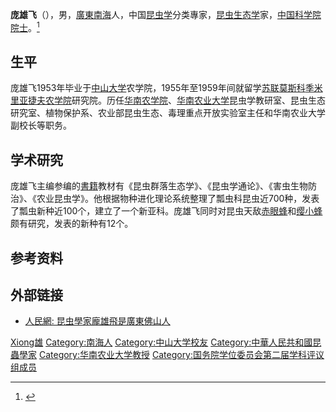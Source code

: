 {{Infobox_Person
| name = 庞雄飞
| image= 
| box_width= 
| occupation= 
| period = 
| birth_name=
| other_names =
| Sex =男
| birth_date= 1930年8月1日
| birth_place= {{ROC}}[[廣東省|廣東省]][[佛山市|佛山市]][[南海|南海]]
| death_date= {{death date and age|2004|3|25|1930|8|1}}
| death_place= 
| nationality ={{PRC}}
| residence =
| party =
| religion =
| spouse = 
| relatives = 
| education= 
| past = 
{{Infobox_People_CAS
|学部=生命科学和医学学部
|专业=昆虫学
|当选年=1997年
}}
| work =
| awards=
}}
'''庞雄飞'''（{{bd|1930年|8月1日|2004年|3月25日|catIdx=Pang庞}}），男，[[廣東|廣東]][[南海县|南海]]人，中国[[昆虫学|昆虫学]]分类專家，[[昆虫生态学|昆虫生态学]]家，[[中国科学院院士|中国科学院院士]]。<ref>{{Cite web|title=保护生物多样性、保护地球的绿色——庞雄飞|url=http://www.xinhuanet.com/science/2018-11/14/c_137605952.htm|access-date=2021-06-24|work=新华网|archive-date=2021-03-07|archive-url=https://web.archive.org/web/20210307002530/http://www.xinhuanet.com/science/2018-11/14/c_137605952.htm|dead-url=no}}</ref>

== 生平 ==
庞雄飞1953年毕业于[[中山大学|中山大学]]农学院，1955年至1959年间就留学[[苏联|苏联]][[莫斯科|莫斯科]][[季米里亚捷夫农学院|季米里亚捷夫农学院]]研究院。历任[[华南农学院|华南农学院]]、[[华南农业大学|华南农业大学]]昆虫学教研室、昆虫生态研究室、植物保护系、农业部昆虫生态、毒理重点开放实验室主任和华南农业大学副校长等职务。

== 学术研究 ==
庞雄飞主编参编的[[書籍|書籍]]教材有《昆虫群落生态学》、《昆虫学通论》、《害虫生物防治》、《农业昆虫学》。他根据物种进化理论系统整理了瓢虫科昆虫近700种，发表了瓢虫新种近100个，建立了一个新亚科。庞雄飞同时对昆虫天敌[[赤眼蜂|赤眼蜂]]和[[缨小蜂|缨小蜂]]颇有研究，发表的新种有12个。

== 参考资料 ==
{{reflist}}

== 外部链接 ==
* [http://www.people.com.cn/BIG5/keji/25509/29829/2103836.html 人民網: 昆虫學家龐雄飛是廣東佛山人] {{Wayback|url=http://www.people.com.cn/BIG5/keji/25509/29829/2103836.html |date=20160304084528 }}

{{华南农业大学}}
{{中国科学院生命科学和医学学部院士}}
{{国务院学位委员会第二届学科评议组/农学}}

{{Authority control}}
{{DEFAULTSORT:Pang龐}}
[[Category:龐姓|Xiong雄]]
[[Category:南海人|Category:南海人]]
[[Category:中山大学校友|Category:中山大学校友]]
[[Category:中華人民共和國昆蟲學家|Category:中華人民共和國昆蟲學家]]
[[Category:华南农业大学教授|Category:华南农业大学教授]]
[[Category:国务院学位委员会第二届学科评议组成员|Category:国务院学位委员会第二届学科评议组成员]]